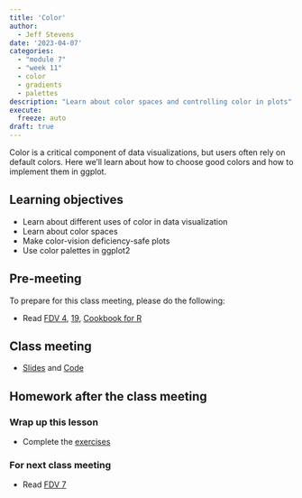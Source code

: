 ```yaml
---
title: 'Color'
author:
  - Jeff Stevens
date: '2023-04-07'
categories: 
  - "module 7"
  - "week 11"
  - color
  - gradients
  - palettes
description: "Learn about color spaces and controlling color in plots"
execute:
  freeze: auto
draft: true
---
```


Color is a critical component of data visualizations, but users often rely on default colors. Here we'll learn about how to choose good colors and how to implement them in ggplot.

## Learning objectives

* Learn about different uses of color in data visualization
* Learn about color spaces
* Make color-vision deficiency-safe plots
* Use color palettes in ggplot2

## Pre-meeting

To prepare for this class meeting, please do the following:

* Read [FDV 4](https://clauswilke.com/dataviz/color-basics.html){target='_blank'}, [19](https://clauswilke.com/dataviz/color-pitfalls.html){target='_blank'}, [Cookbook for R](http://www.cookbook-r.com/Graphs/Colors_(ggplot2)/){target='_blank'}

## Class meeting

* [Slides](../../slides/29_color.qmd){target="_blank"} and [Code](../../code/29_color.html){target="_blank"}

## Homework after the class meeting
### Wrap up this lesson

* Complete the [exercises](https://its-ianr-shiny.unl.edu/users/jstevens5/dpavir2025/29_color/){target='_blank'}

### For next class meeting

* Read [FDV 7](https://clauswilke.com/dataviz/histograms-density-plots.html){target='_blank'}
